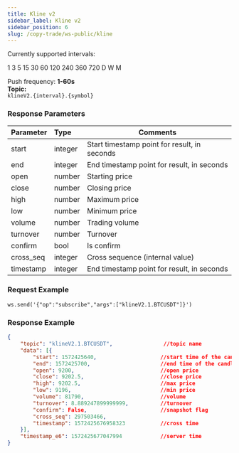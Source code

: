 ```yaml
---
title: Kline v2
sidebar_label: Kline v2
sidebar_position: 6
slug: /copy-trade/ws-public/kline
---
```


Currently supported intervals:

1 3 5 15 30 60 120 240 360 720
D
W
M

Push frequency: **1-60s**<br/>
**Topic:**<br/>
`klineV2.{interval}.{symbol}`

### Response Parameters
| Parameter | Type | Comments|
|:----- |:-----|----- |
|start|integer |Start timestamp point for result, in seconds   |
|end|integer |End timestamp point for result, in seconds  |
|open|number |Starting price |
|close|number |Closing price |
|high|number |Maximum price  |
|low|number |Minimum price  |
|volume|number |Trading volume  |
|turnover|number |Turnover |
|confirm|bool |Is confirm  |
|cross_seq|integer |Cross sequence (internal value) |
|timestamp|integer |End timestamp point for result, in seconds |

### Request Example

```http
ws.send('{"op":"subscribe","args":["klineV2.1.BTCUSDT"]}')
```

### Response Example

```json
{
    "topic": "klineV2.1.BTCUSDT",                //topic name
    "data": [{
        "start": 1572425640,                    //start time of the candle
        "end": 1572425700,                      //end time of the candle
        "open": 9200,                           //open price
        "close": 9202.5,                        //close price
        "high": 9202.5,                         //max price
        "low": 9196,                            //min price
        "volume": 81790,                        //volume
        "turnover": 8.889247899999999,          //turnover
        "confirm": False,                       //snapshot flag
        "cross_seq": 297503466,
        "timestamp": 1572425676958323           //cross time
    }],
    "timestamp_e6": 1572425677047994            //server time
}
```
